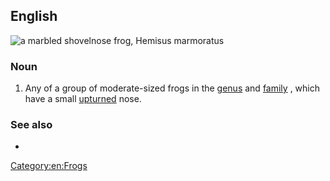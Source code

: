 ==English==
[[File:Hemisus marmoratus.jpg|thumb|a '''marbled shovelnose frog''', ''Hemisus marmoratus'']]
{{wikipedia}}

===Noun===
{{en-noun|head=[[shovel]][[nose]] [[frog]]}}

# Any of a group of moderate-sized frogs in the [[genus]] {{taxlink|Hemisus|genus}} and [[family]] {{taxlink|Hemisotidae|family}}, which have a small [[upturned]] nose.

===See also===
* {{vern|snout-burrower}}

[[Category:en:Frogs]]